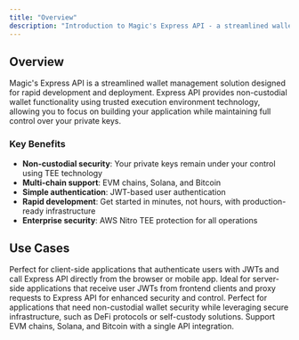 ```yaml
---
title: "Overview"
description: "Introduction to Magic's Express API - a streamlined wallet management solution with non-custodial security and trusted execution environment technology."
---
```


## Overview

Magic's Express API is a streamlined wallet management solution designed for rapid development and deployment. Express API provides non-custodial wallet functionality using trusted execution environment technology, allowing you to focus on building your application while maintaining full control over your private keys.

### Key Benefits

- **Non-custodial security**: Your private keys remain under your control using TEE technology
- **Multi-chain support**: EVM chains, Solana, and Bitcoin
- **Simple authentication**: JWT-based user authentication
- **Rapid development**: Get started in minutes, not hours, with production-ready infrastructure
- **Enterprise security**: AWS Nitro TEE protection for all operations

## Use Cases

<CardGroup cols={2}>
<Card title="Direct Frontend Integration" icon="rocket">
Perfect for client-side applications that authenticate users with JWTs and call Express API directly from the browser or mobile app.
</Card>

<Card title="Backend Proxy Pattern" icon="server">
Ideal for server-side applications that receive user JWTs from frontend clients and proxy requests to Express API for enhanced security and control.
</Card>

<Card title="Non-Custodial Applications" icon="shield">
Perfect for applications that need non-custodial wallet security while leveraging secure infrastructure, such as DeFi protocols or self-custody solutions.
</Card>

<Card title="Multi-Chain Support" icon="link">
Support EVM chains, Solana, and Bitcoin with a single API integration.
</Card>
</CardGroup>
